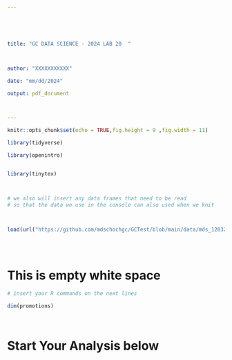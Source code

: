 ---





title: "GC DATA SCIENCE - 2024 LAB 20  "  



author: "XXXXXXXXXXX"  

date: "mm/dd/2024"  

output: pdf_document



---



```{r include = FALSE, warning = FALSE, results = FALSE}





knitr::opts_chunk$set(echo = TRUE,fig.height = 9 ,fig.width = 11)

library(tidyverse)

library(openintro)


library(tinytex)



# we also will insert any data frames that need to be read
# so that the data we use in the console can also used when we knit



load(url("https://github.com/mdschochgc/GCTest/blob/main/data/mds_120324.rda?raw=true"))





```





# This is empty white space 




```{r "TEST", error = TRUE, warning = FALSE}

# insert your R commands on the next lines

dim(promotions)




```

# Start Your Analysis below




